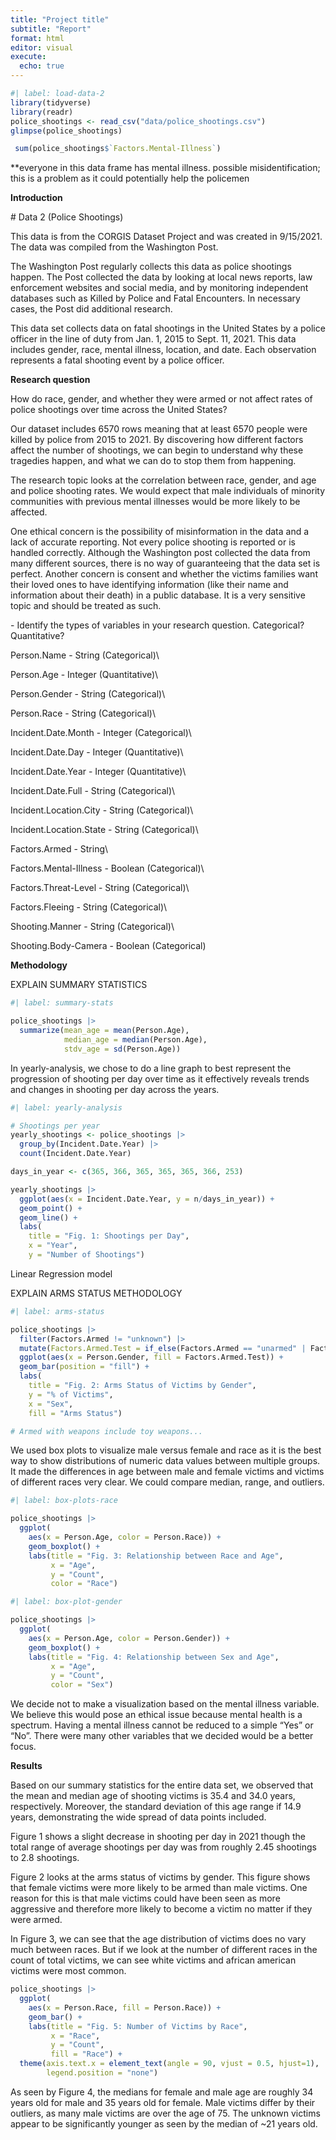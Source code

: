 ```yaml
---
title: "Project title"
subtitle: "Report"
format: html
editor: visual
execute:
  echo: true
---
```


```r
#| label: load-data-2
library(tidyverse)
library(readr)
police_shootings <- read_csv("data/police_shootings.csv")
glimpse(police_shootings)

```

```r
 sum(police_shootings$`Factors.Mental-Illness`)


```

\*\*everyone in this data frame has mental illness. possible misidentification; this is a problem as it could potentially help the policemen

**Introduction**

\# Data 2 (Police Shootings)

This data is from the CORGIS Dataset Project and was created in 9/15/2021. The data was compiled from the Washington Post.

The Washington Post regularly collects this data as police shootings happen. The Post collected the data by looking at local news reports, law enforcement websites and social media, and by monitoring independent databases such as Killed by Police and Fatal Encounters. In necessary cases, the Post did additional research.

This data set collects data on fatal shootings in the United States by a police officer in the line of duty from Jan. 1, 2015 to Sept. 11, 2021. This data includes gender, race, mental illness, location, and date. Each observation represents a fatal shooting event by a police officer.

**Research question**

How do race, gender, and whether they were armed or not affect rates of police shootings over time across the United States?

Our dataset includes 6570 rows meaning that at least 6570 people were killed by police from 2015 to 2021. By discovering how different factors affect the number of shootings, we can begin to understand why these tragedies happen, and what we can do to stop them from happening.

The research topic looks at the correlation between race, gender, and age and police shooting rates. We would expect that male individuals of minority communities with previous mental illnesses would be more likely to be affected.

One ethical concern is the possibility of misinformation in the data and a lack of accurate reporting. Not every police shooting is reported or is handled correctly. Although the Washington post collected the data from many different sources, there is no way of guaranteeing that the data set is perfect. Another concern is consent and whether the victims families want their loved ones to have identifying information (like their name and information about their death) in a public database. It is a very sensitive topic and should be treated as such.

\- Identify the types of variables in your research question. Categorical? Quantitative?

Person.Name - String (Categorical)\\

Person.Age - Integer (Quantitative)\\

Person.Gender - String (Categorical)\\

Person.Race - String (Categorical)\\

Incident.Date.Month - Integer (Categorical)\\

Incident.Date.Day - Integer (Quantitative)\\

Incident.Date.Year - Integer (Quantitative)\\

Incident.Date.Full - String (Categorical)\\

Incident.Location.City - String (Categorical)\\

Incident.Location.State - String (Categorical)\\

Factors.Armed - String\\

Factors.Mental-Illness - Boolean (Categorical)\\

Factors.Threat-Level - String (Categorical)\\

Factors.Fleeing - String (Categorical)\\

Shooting.Manner - String (Categorical)\\

Shooting.Body-Camera - Boolean (Categorical)

**Methodology**

EXPLAIN SUMMARY STATISTICS

```r
#| label: summary-stats

police_shootings |>
  summarize(mean_age = mean(Person.Age),
            median_age = median(Person.Age),
            stdv_age = sd(Person.Age))
```

In yearly-analysis, we chose to do a line graph to best represent the progression of shooting per day over time as it effectively reveals trends and changes in shooting per day across the years.

```r
#| label: yearly-analysis

# Shootings per year
yearly_shootings <- police_shootings |>
  group_by(Incident.Date.Year) |>
  count(Incident.Date.Year) 

days_in_year <- c(365, 366, 365, 365, 365, 366, 253)

yearly_shootings |>
  ggplot(aes(x = Incident.Date.Year, y = n/days_in_year)) +
  geom_point() +
  geom_line() +
  labs(
    title = "Fig. 1: Shootings per Day",
    x = "Year", 
    y = "Number of Shootings")
```

Linear Regression model

EXPLAIN ARMS STATUS METHODOLOGY

```r
#| label: arms-status

police_shootings |>
  filter(Factors.Armed != "unknown") |>
  mutate(Factors.Armed.Test = if_else(Factors.Armed == "unarmed" | Factors.Armed == "toy weapon", "unarmed", "armed with weapon")) |>
  ggplot(aes(x = Person.Gender, fill = Factors.Armed.Test)) +
  geom_bar(position = "fill") +
  labs(
    title = "Fig. 2: Arms Status of Victims by Gender",
    y = "% of Victims",
    x = "Sex",
    fill = "Arms Status")

# Armed with weapons include toy weapons...
```

We used box plots to visualize male versus female and race as it is the best way to show distributions of numeric data values between multiple groups. It made the differences in age between male and female victims and victims of different races very clear. We could compare median, range, and outliers.

```r
#| label: box-plots-race

police_shootings |> 
  ggplot(
    aes(x = Person.Age, color = Person.Race)) + 
    geom_boxplot() + 
    labs(title = "Fig. 3: Relationship between Race and Age",
         x = "Age",
         y = "Count",
         color = "Race") 
```

```r
#| label: box-plot-gender

police_shootings |> 
  ggplot(
    aes(x = Person.Age, color = Person.Gender)) + 
    geom_boxplot() + 
    labs(title = "Fig. 4: Relationship between Sex and Age",
         x = "Age",
         y = "Count",
         color = "Sex") 
```

We decide not to make a visualization based on the mental illness variable. We believe this would pose an ethical issue because mental health is a spectrum. Having a mental illness cannot be reduced to a simple "Yes" or "No". There were many other variables that we decided would be a better focus.

**Results**

Based on our summary statistics for the entire data set, we observed that the mean and median age of shooting victims is 35.4 and 34.0 years, respectively. Moreover, the standard deviation of this age range if 14.9 years, demonstrating the wide spread of data points included.


Figure 1 shows a slight decrease in shooting per day in 2021 though the total range of average shootings per day was from roughly 2.45 shootings to 2.8 shootings. 

Figure 2 looks at the arms status of victims by gender. This figure shows that female victims were more likely to be armed than male victims. One reason for this is that male victims could have been seen as more aggressive and therefore more likely to become a victim no matter if they were armed.

In Figure 3, we can see that the age distribution of victims does no vary much between races. But if we look at the number of different races in the count of total victims, we can see white victims and african american victims were most common.
```r
police_shootings |> 
  ggplot(
    aes(x = Person.Race, fill = Person.Race)) + 
    geom_bar() + 
    labs(title = "Fig. 5: Number of Victims by Race",
         x = "Race",
         y = "Count",
         fill = "Race") +
  theme(axis.text.x = element_text(angle = 90, vjust = 0.5, hjust=1), 
        legend.position = "none")
```


As seen by Figure 4, the medians for female and male age are roughly 34 years old for male and 35 years old for female. Male victims differ by their outliers, as many male victims are over the age of 75. The unknown victims appear to be significantly younger as seen by the median of \~21 years old.


